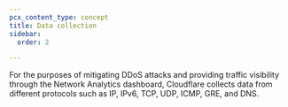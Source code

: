 ```yaml
---
pcx_content_type: concept
title: Data collection
sidebar:
  order: 2

---
```


For the purposes of mitigating DDoS attacks and providing traffic visibility through the Network Analytics dashboard, Cloudflare collects data from different protocols such as IP, IPv6, TCP, UDP, ICMP, GRE, and DNS.
